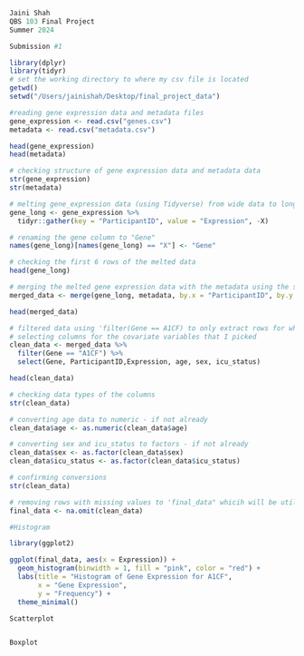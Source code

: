 ```r
Jaini Shah
QBS 103 Final Project
Summer 2024

Submission #1
```

```r
library(dplyr)
library(tidyr)
# set the working directory to where my csv file is located
getwd()
setwd("/Users/jainishah/Desktop/final_project_data")

#reading gene expression data and metadata files 
gene_expression <- read.csv("genes.csv")
metadata <- read.csv("metadata.csv")

head(gene_expression)
head(metadata)

# checking structure of gene expression data and metadata data 
str(gene_expression)
str(metadata)

# melting gene_expression data (using Tidyverse) from wide data to long data so the two files can be merged 
gene_long <- gene_expression %>%
  tidyr::gather(key = "ParticipantID", value = "Expression", -X)

# renaming the gene column to "Gene"
names(gene_long)[names(gene_long) == "X"] <- "Gene"

# checking the first 6 rows of the melted data
head(gene_long)

# merging the melted gene expression data with the metadata using the shared column of "ParticipantID"
merged_data <- merge(gene_long, metadata, by.x = "ParticipantID", by.y = "participant_id")

head(merged_data)

# filtered data using 'filter(Gene == A1CF) to only extract rows for where the gene is A1CF
# selecting columns for the covariate variables that I picked 
clean_data <- merged_data %>%
  filter(Gene == "A1CF") %>%
  select(Gene, ParticipantID,Expression, age, sex, icu_status)

head(clean_data)

# checking data types of the columns
str(clean_data)

# converting age data to numeric - if not already
clean_data$age <- as.numeric(clean_data$age)

# converting sex and icu_status to factors - if not already
clean_data$sex <- as.factor(clean_data$sex)
clean_data$icu_status <- as.factor(clean_data$icu_status)

# confirming conversions 
str(clean_data)

# removing rows with missing values to 'final_data" whicih will be utilized for data visualization
final_data <- na.omit(clean_data)
```



```r
#Histogram 

library(ggplot2)

ggplot(final_data, aes(x = Expression)) + 
  geom_histogram(binwidth = 1, fill = "pink", color = "red") +
  labs(title = "Histogram of Gene Expression for A1CF",
       x = "Gene Expression",
       y = "Frequency") + 
  theme_minimal()

```



```r
Scatterplot



```


```r
Boxplot 
```


